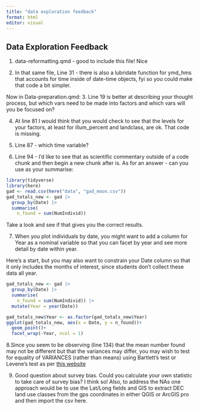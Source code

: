```yaml
---
title: "data exploration feedback"
format: html
editor: visual
---
```


## Data Exploration Feedback

1.  data-reformatting.qmd - good to include this file! Nice

2.  In that same file, Line 31 - there is also a lubridate function for ymd_hms that accounts for time inside of date-time objects, fyi so you could make that code a bit simpler.

Now in Data-preparation.qmd: 3. Line 19 is better at describing your thought process, but which vars need to be made into factors and which vars will you be focused on?

4.  At line 81 I would think that you would check to see that the levels for your factors, at least for illum_percent and landclass, are ok. That code is missing.

5.  Line 87 - which time variable?

6.  Line 94 - I'd like to see that as scientific commentary outside of a code chunk and then begin a new chunk after is. As for an answer - can you use as your summarise:

```r
library(tidyverse)
library(here)
gad <- read.csv(here("data", "gad_moon.csv"))
gad_totals_new <- gad |>
  group_by(Date) |>
  summarise(
    n_found = sum(NumIndivid)) 
```

Take a look and see if that gives you the correct results.

7.  When you plot individuals by date, you might want to add a column for Year as a nominal variable so that you can facet by year and see more detail by date within year.

Here's a start, but you may also want to constrain your Date column so that it only includes the months of interest, since students don't collect these data all year.

```r
gad_totals_new <- gad |>
  group_by(Date) |>
  summarise(
    n_found = sum(NumIndivid)) |> 
  mutate(Year = year(Date))

gad_totals_new$Year <- as.factor(gad_totals_new$Year)
ggplot(gad_totals_new, aes(x = Date, y = n_found))+
  geom_point()+
  facet_wrap(~Year, ncol = 1)
```

8.Since you seem to be observing (line 134) that the mean number found may not be different but that the variances may differ, you may wish to test for equality of VARIANCES (rather than means) using Bartlett's test or Levene's test as per [this website](https://www.sthda.com/english/wiki/compare-multiple-sample-variances-in-r)

9.  Good question about survey bias. Could you calculate your own statistic to take care of survey bias? I think so! Also, to address the NAs one approach would be to use the Lat/Long fields and GIS to extract DEC land use classes from the gps coordinates in either QGIS or ArcGIS pro and then import the csv here.
